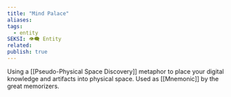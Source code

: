 ```yaml
---
title: "Mind Palace"
aliases: 
tags:
  - entity
SEKSI: 👁️‍🗨️ Entity
related:
publish: true
---
```

Using a [[Pseudo-Physical Space Discovery]] metaphor to place your digital knowledge and artifacts into physical space. Used as [[Mnemonic]] by the great memorizers. 
